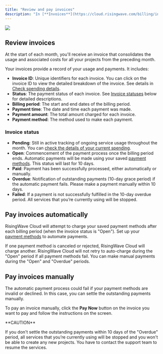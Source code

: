 ```yaml
---
title: "Review and pay invoices"
description: "In [**Invoices**](https://cloud.risingwave.com/billing/invoices/), you can access a detailed history of your bills, including invoice IDs, billing periods, invoice status, payment amounts, payment methods, and payment times."
---
```


<Frame>
  <img src="/images/cloud/review-and-pay-invoices/billing-invoices-36aadd23ec2c0b4820776783acbeb8f0.png"/>
</Frame>

## Review invoices

At the start of each month, you'll receive an invoice that consolidates the usage and associated costs for all your projects from the preceding month.

Your invoices provide a record of your usage and payments. It includes:

* **Invoice ID**: Unique identifiers for each invoice. You can click on the invoice ID to view the detailed breakdown of the invoice. See details in [Check spending details](/cloud/check-spending-details/).
* **Status**: The payment status of each invoice. See [Invoice statuses](#invoice-statuses) below for detailed descriptions.
* **Billing period**: The start and end dates of the billing period.
* **Payment time**: The date and time each payment was made.
* **Payment amount**: The total amount charged for each invoice.
* **Payment method**: The method used to make each payment.

### Invoice status

* **Pending**: Still in active tracking of ongoing service usage throughout the month. You can [check the details of your current spending](/cloud/check-spending-details/#check-current-spending).
* **Open**: Commencement of the payment process once the billing period ends. Automatic payments will be made using your saved [payment methods](/cloud/manage-payment-methods/). This status will last for 10 days.
* **Paid**: Payment has been successfully processed, either automatically or manually.
* **Overdue**: Notification of outstanding payments (10-day grace period) if the automatic payment fails. Please make a payment manually within 10 days.
* **Failed**: If a payment is not successfully fulfilled in the 10-day overdue period. All services that you’re currently using will be stopped.

## Pay invoices automatically

RisingWave Cloud will attempt to charge your saved payment methods after each billing period (when the invoice status is "Open"). Set up your [payment methods](/cloud/manage-payment-methods/) to automate payments.

If one payment method is canceled or rejected, RisingWave Cloud will charge another. RisingWave Cloud will not retry to auto-charge during the "Open" period if all payment methods fail. You can make manual payments during the "Open" and "Overdue" periods.

## Pay invoices manually
The automatic payment process could fail if your payment methods are invalid or declined. In this case, you can settle the outstanding payments manually.

To pay an invoice manually, click the **Pay Now** button on the invoice you want to pay and follow the instructions on the screen.

<Warning>
**CAUTION**

If you don't settle the outstanding payments within 10 days of the "Overdue" period, all services that you’re currently using will be stopped and you won't be able to create any new projects. You have to contact the support team to resume the services.
</Warning>
